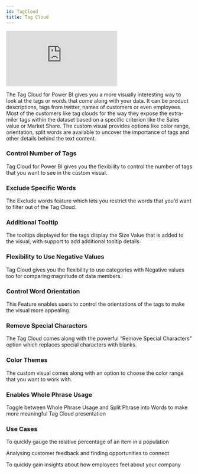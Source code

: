 ```yaml
---
id: TagCloud
title: Tag Cloud
---
```


<iframe id="tag-cloud-iframe" src="https://app.powerbi.com/view?r=eyJrIjoiMWNlZTM2NjctMmM4Mi00N2E1LWE1MmMtZTJhODhkNzIwMDYxIiwidCI6ImJjZGYyMGNhLWRkZWMtNGY0OC1hN2Y0LWRjYzExMGY3NTdmNSIsImMiOjN9" 
allowfullscreen="allowfullscreen"  frameborder="0"></iframe>

The Tag Cloud for Power BI gives you a more visually interesting way to look at the tags or words that come along with your data. 
It can be product descriptions, tags from twitter, names of customers or even employees. 
Most of the customers like tag clouds for the way they expose the extra-miler tags within the dataset based on a specific criterion like the Sales value or Market Share. 
The custom visual provides options like color range, orientation, split words are available to uncover the importance of tags and other details behind the text content.

### Control Number of Tags
Tag Cloud for Power BI gives you the flexibility to control the number of tags that you want to see in the custom visual.

### Exclude Specific Words
The Exclude words feature which lets you restrict the words that you’d want to filter out of the Tag Cloud.

### Additional Tooltip
The tooltips displayed for the tags display the Size Value that is added to the visual, with support to add additional tooltip details.

### Flexibility to Use Negative Values
Tag Cloud gives you the flexibility to use categories with Negative values too for comparing magnitude of data members.

### Control Word Orientation
This Feature enables users to control the orientations of the tags to make the visual more appealing.

### Remove Special Characters
The Tag Cloud comes along with the powerful “Remove Special Characters” option which replaces special characters with blanks.

### Color Themes
The custom visual comes along with an option to choose the color range that you want to work with.

### Enables Whole Phrase Usage
Toggle between Whole Phrase Usage and Split Phrase into Words to make more meaningful Tag Cloud presentation

### Use Cases
To quickly gauge the relative percentage of an item in a population

Analysing customer feedback and finding opportunities to connect

To quickly gain insights about how employees feel about your company